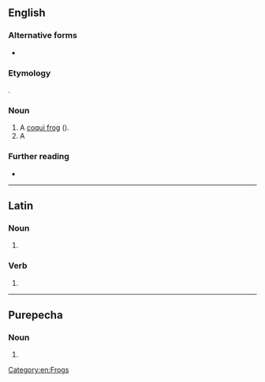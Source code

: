 {{also|coquí}}
==English==

===Alternative forms===
* {{alter|en|coquí}}

===Etymology===
{{bor|en|es-PR|coquí}}.

===Noun===
{{en-noun}}

# A [[coqui frog]] ({{taxlink|Eleutherodactylus coqui|species|ver=190916}}).
# A {{vern|coqui francolin}}

===Further reading===
* {{pedia|coquí}}

[[Category:en:Frogs]]

----

==Latin==

===Noun===
{{la-noun-form|coquī}}

# {{inflection of|la|coquus||gen|s|;|nom//voc|p}}

===Verb===
{{la-verb-form|coquī}}

# {{inflection of|la|coquō||pres|pasv|inf}}

----

==Purepecha==

===Noun===
{{head|pua|noun}}

# {{obsolete spelling of|pua|kóki}}